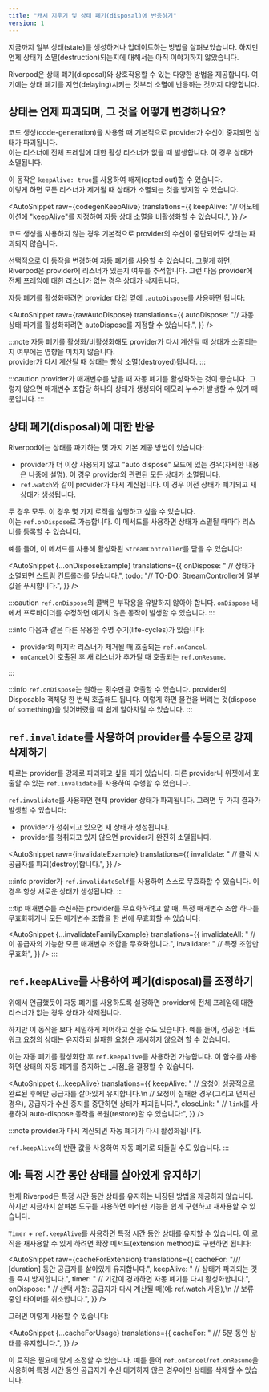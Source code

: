 ```yaml
---
title: "캐시 지우기 및 상태 폐기(disposal)에 반응하기"
version: 1
---
```



지금까지 일부 상태(state)를 생성하거나 업데이트하는 방법을 살펴보았습니다.
하지만 언제 상태가 소멸(destruction)되는지에 대해서는 아직 이야기하지 않았습니다.

Riverpod은 상태 폐기(disposal)와 상호작용할 수 있는 다양한 방법을 제공합니다.
여기에는 상태 폐기를 지연(delaying)시키는 것부터 소멸에 반응하는 것까지 다양합니다.

## 상태는 언제 파괴되며, 그 것을 어떻게 변경하나요?

<When codegen={true}>

코드 생성(code-generation)을 사용할 때 기본적으로 provider가 수신이 중지되면 상태가 파괴됩니다.  
이는 리스너에 전체 프레임에 대한 활성 리스너가 없을 때 발생합니다. 이 경우 상태가 소멸됩니다.

이 동작은 `keepAlive: true`를 사용하여 해제(opted out)할 수 있습니다.  
이렇게 하면 모든 리스너가 제거될 때 상태가 소멸되는 것을 방지할 수 있습니다.

<AutoSnippet 
  raw={codegenKeepAlive} 
  translations={{
    keepAlive: "// 어노테이션에 \"keepAlive\"를 지정하여 자동 상태 소멸을 비활성화할 수 있습니다.",
  }}
/>

</When>

<When codegen={false}>

코드 생성을 사용하지 않는 경우 기본적으로 provider의 수신이 중단되어도 상태는 파괴되지 않습니다.

선택적으로 이 동작을 변경하여 자동 폐기를 사용할 수 있습니다.
그렇게 하면, Riverpod은 provider에 리스너가 있는지 여부를 추적합니다.
그런 다음 provider에 전체 프레임에 대한 리스너가 없는 경우 상태가 삭제됩니다.

자동 폐기를 활성화하려면 provider 타입 옆에 `.autoDispose`를 사용하면 됩니다:

<AutoSnippet 
  raw={rawAutoDispose} 
  translations={{
    autoDispose: "// 자동 상태 파기를 활성화하려면 autoDispose를 지정할 수 있습니다.",
  }}
/>

</When>

:::note
자동 폐기를 활성화/비활성화해도 provider가 다시 계산될 때 상태가 소멸되는지 여부에는 영향을 미치지 않습니다.  
provider가 다시 계산될 때 상태는 항상 소멸(destroyed)됩니다.
:::

:::caution
provider가 매개변수를 받을 때 자동 폐기를 활성화하는 것이 좋습니다.
그렇지 않으면 매개변수 조합당 하나의 상태가 생성되어 메모리 누수가 발생할 수 있기 때문입니다.
:::

## 상태 폐기(disposal)에 대한 반응

Riverpod에는 상태를 파기하는 몇 가지 기본 제공 방법이 있습니다:

- provider가 더 이상 사용되지 않고 "auto dispose" 모드에 있는 경우(자세한 내용은 나중에 설명).
  이 경우 provider와 관련된 모든 상태가 소멸됩니다.
- `ref.watch`와 같이 provider가 다시 계산됩니다.
  이 경우 이전 상태가 폐기되고 새 상태가 생성됩니다.

두 경우 모두. 이 경우 몇 가지 로직을 실행하고 싶을 수 있습니다.  
이는 `ref.onDispose`로 가능합니다. 이 메서드를 사용하면 상태가 소멸될 때마다 리스너를 등록할 수 있습니다.

예를 들어, 이 메서드를 사용해 활성화된 `StreamController`를 닫을 수 있습니다:

<AutoSnippet 
  {...onDisposeExample} 
  translations={{
    onDispose: "  // 상태가 소멸되면 스트림 컨트롤러를 닫습니다.",
    todo: "// TO-DO: StreamController에 일부 값을 푸시합니다.",
  }}
/>

:::caution
`ref.onDispose`의 콜백은 부작용을 유발하지 않아야 합니다.
`onDispose` 내에서 프로바이더를 수정하면 예기치 않은 동작이 발생할 수 있습니다.
:::

:::info
다음과 같은 다른 유용한 수명 주기(life-cycles)가 있습니다:

- provider의 마지막 리스너가 제거될 때 호출되는 `ref.onCancel`.
- `onCancel`이 호출된 후 새 리스너가 추가될 때 호출되는 `ref.onResume`.

:::

:::info
`ref.onDispose`는 원하는 횟수만큼 호출할 수 있습니다.
provider의 Disposable 객체당 한 번씩 호출해도 됩니다.
이렇게 하면 물건을 버리는 것(dispose of something)을 잊어버렸을 때 쉽게 알아차릴 수 있습니다.
:::

## `ref.invalidate`를 사용하여 provider를 수동으로 강제 삭제하기

때로는 provider를 강제로 파괴하고 싶을 때가 있습니다.
다른 provider나 위젯에서 호출할 수 있는 `ref.invalidate`를 사용하여 수행할 수 있습니다.

`ref.invalidate`를 사용하면 현재 provider 상태가 파괴됩니다.
그러면 두 가지 결과가 발생할 수 있습니다:

- provider가 청취되고 있으면 새 상태가 생성됩니다.
- provider를 청취되고 있지 않으면 provider가 완전히 소멸됩니다.

<AutoSnippet 
  raw={invalidateExample} 
  translations={{
    invalidate: "        // 클릭 시 공급자를 파괴(destroy)합니다.",
  }}
/>

:::info
provider가 `ref.invalidateSelf`를 사용하여 스스로 무효화할 수 있습니다.
이 경우 항상 새로운 상태가 생성됩니다.
:::

:::tip
매개변수를 수신하는 provider를 무효화하려고 할 때,
특정 매개변수 조합 하나를 무효화하거나 모든 매개변수 조합을 한 번에 무효화할 수 있습니다:

<AutoSnippet 
  {...invalidateFamilyExample} 
  translations={{
    invalidateAll: "  // 이 공급자의 가능한 모든 매개변수 조합을 무효화합니다.",
    invalidate: "  // 특정 조합만 무효화",
  }}
/>
:::

## `ref.keepAlive`를 사용하여 폐기(disposal)를 조정하기

위에서 언급했듯이 자동 폐기를 사용하도록 설정하면 provider에 전체 프레임에 대한 리스너가 없는 경우 상태가 삭제됩니다.

하지만 이 동작을 보다 세밀하게 제어하고 싶을 수도 있습니다. 
예를 들어, 성공한 네트워크 요청의 상태는 유지하되 실패한 요청은 캐시하지 않으려 할 수 있습니다.

이는 자동 폐기를 활성화한 후 `ref.keepAlive`를 사용하면 가능합니다.
이 함수를 사용하면 상태의 자동 폐기를 중지하는 _시점_을 결정할 수 있습니다.

<AutoSnippet 
  {...keepAlive} 
  translations={{
    keepAlive: "  // 요청이 성공적으로 완료된 후에만 공급자를 살아있게 유지합니다.\n  // 요청이 실패한 경우(그리고 던져진 경우), 공급자가 수신 중지를 중단하면 상태가 파괴됩니다.",
    closeLink: "  // `link`를 사용하여 auto-dispose 동작을 복원(restore)할 수 있습니다:",
  }}
/>

:::note
provider가 다시 계산되면 자동 폐기가 다시 활성화됩니다.

`ref.keepAlive`의 반환 값을 사용하여 자동 폐기로 되돌릴 수도 있습니다.
:::

## 예: 특정 시간 동안 상태를 살아있게 유지하기

현재 Riverpod은 특정 시간 동안 상태를 유지하는 내장된 방법을 제공하지 않습니다.  
하지만 지금까지 살펴본 도구를 사용하면 이러한 기능을 쉽게 구현하고 재사용할 수 있습니다.

`Timer` + `ref.keepAlive`를 사용하면 특정 시간 동안 상태를 유지할 수 있습니다.
이 로직을 재사용할 수 있게 하려면 확장 메서드(extension method)로 구현하면 됩니다:

<AutoSnippet 
  raw={cacheForExtension} 
  translations={{
    cacheFor: "/// [duration] 동안 공급자를 살아있게 유지합니다.",
    keepAlive: "    // 상태가 파괴되는 것을 즉시 방지합니다.",
    timer: "    // 기간이 경과하면 자동 폐기를 다시 활성화합니다.",
    onDispose: "    // 선택 사항: 공급자가 다시 계산될 때(예: ref.watch 사용),\n    // 보류 중인 타이머를 취소합니다.",
  }}
/>

그러면 이렇게 사용할 수 있습니다:

<AutoSnippet 
  {...cacheForUsage} 
  translations={{
    cacheFor: "  /// 5분 동안 상태를 유지합니다.",
  }}
/>

이 로직은 필요에 맞게 조정할 수 있습니다. 
예를 들어 `ref.onCancel`/`ref.onResume`을 사용하여 특정 시간 동안 공급자가 수신 대기하지 않은 경우에만 상태를 삭제할 수 있습니다.
